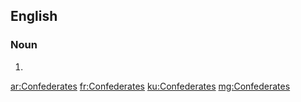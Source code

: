 ==English==

===Noun===
{{head|en|plural}}

# {{plural of|Confederate|lang=en|nocat=1}}

[[ar:Confederates]]
[[fr:Confederates]]
[[ku:Confederates]]
[[mg:Confederates]]